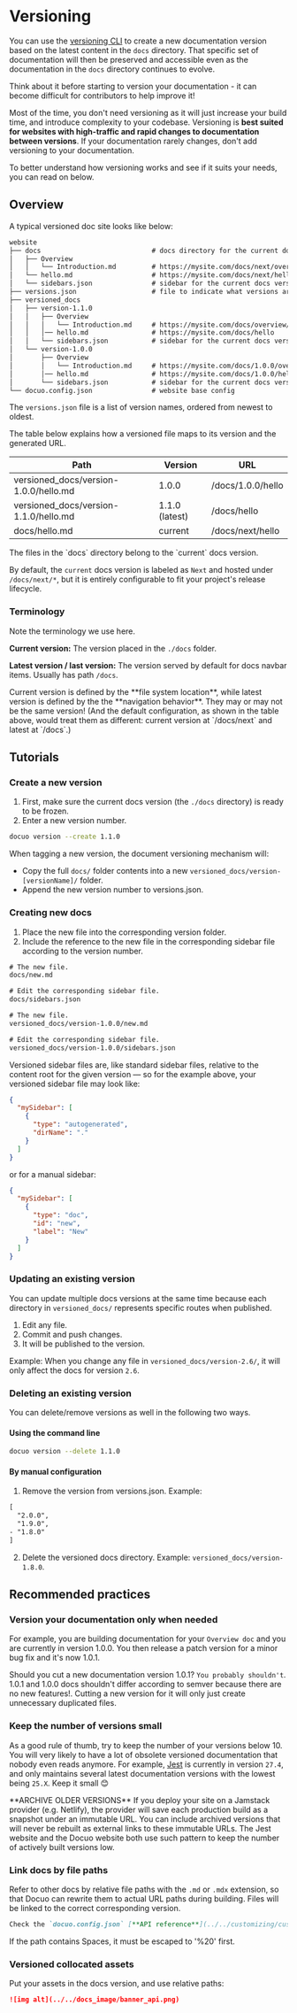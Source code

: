 # Versioning

You can use the [versioning CLI](../../Getting%20started/Development.mdx#docuo-version) to create a new documentation version based on the latest content in the `docs` directory. That specific set of documentation will then be preserved and accessible even as the documentation in the `docs` directory continues to evolve.

<Warning title="WARNING">
Think about it before starting to version your documentation - it can become difficult for contributors to help improve it!
</Warning>

Most of the time, you don't need versioning as it will just increase your build time, and introduce complexity to your codebase. Versioning is **best suited for websites with high-traffic and rapid changes to documentation between versions**. If your documentation rarely changes, don't add versioning to your documentation.

To better understand how versioning works and see if it suits your needs, you can read on below.

## Overview

A typical versioned doc site looks like below:

```markdown
website
├── docs                            # docs directory for the current docs version
│   ├── Overview
│   │   └── Introduction.md         # https://mysite.com/docs/next/overview/introduction
│   └── hello.md                    # https://mysite.com/docs/next/hello
│   └── sidebars.json               # sidebar for the current docs version
├── versions.json                   # file to indicate what versions are available
├── versioned_docs
│   ├── version-1.1.0
│   │   ├── Overview
│   │   │   └── Introduction.md     # https://mysite.com/docs/overview/introduction
│   │   │── hello.md                # https://mysite.com/docs/hello
│   │   └── sidebars.json           # sidebar for the current docs version
│   └── version-1.0.0
│       ├── Overview
│       │   └── Introduction.md     # https://mysite.com/docs/1.0.0/overview/introduction
│       │── hello.md                # https://mysite.com/docs/1.0.0/hello
│       └── sidebars.json           # sidebar for the current docs version
└── docuo.config.json               # website base config
```

The `versions.json` file is a list of version names, ordered from newest to oldest.

The table below explains how a versioned file maps to its version and the generated URL.

| Path                                  | Version        | URL               |
| ------------------------------------- | -------------- | ----------------- |
| versioned_docs/version-1.0.0/hello.md | 1.0.0          | /docs/1.0.0/hello |
| versioned_docs/version-1.1.0/hello.md | 1.1.0 (latest) | /docs/hello       |
| docs/hello.md                         | current        | /docs/next/hello  |

<Tip title="TIP">
The files in the `docs` directory belong to the `current` docs version.

By default, the `current` docs version is labeled as `Next` and hosted under `/docs/next/*`, but it is entirely configurable to fit your project's release lifecycle.
</Tip>

### Terminology

Note the terminology we use here.

**Current version:**
The version placed in the `./docs` folder.

**Latest version / last version:**
The version served by default for docs navbar items. Usually has path `/docs`.

<Note title="NOTE">
Current version is defined by the **file system location**, while latest version is defined by the the **navigation behavior**. They may or may not be the same version! (And the default configuration, as shown in the table above, would treat them as different: current version at `/docs/next` and latest at `/docs`.)
</Note>

## Tutorials

### Create a new version

1. First, make sure the current docs version (the `./docs` directory) is ready to be frozen.
2. Enter a new version number.

```bash
docuo version --create 1.1.0
```

When tagging a new version, the document versioning mechanism will:

- Copy the full `docs/` folder contents into a new `versioned_docs/version-[versionName]/` folder.
- Append the new version number to versions.json.


### Creating new docs

1. Place the new file into the corresponding version folder.
2. Include the reference to the new file in the corresponding sidebar file according to the version number.

<CodeGroup>

```txt Current version structure
# The new file.
docs/new.md

# Edit the corresponding sidebar file.
docs/sidebars.json
```

```txt Older version structure
# The new file.
versioned_docs/version-1.0.0/new.md

# Edit the corresponding sidebar file.
versioned_docs/version-1.0.0/sidebars.json
```

</CodeGroup>

<Tip title="TIP">
Versioned sidebar files are, like standard sidebar files, relative to the content root for the given version — so for the example above, your versioned sidebar file may look like:

```json
{
  "mySidebar": [
    {
      "type": "autogenerated",
      "dirName": "."
    }
  ]
}
```
or for a manual sidebar:
```json
{
  "mySidebar": [
    {
      "type": "doc",
      "id": "new",
      "label": "New"
    }
  ]
}
```
</Tip>

### Updating an existing version

You can update multiple docs versions at the same time because each directory in `versioned_docs/` represents specific routes when published.

1. Edit any file.
2. Commit and push changes.
3. It will be published to the version.

Example: When you change any file in `versioned_docs/version-2.6/`, it will only affect the docs for version `2.6`.

### Deleting an existing version

You can delete/remove versions as well in the following two ways.

#### Using the command line

```bash
docuo version --delete 1.1.0
```

#### By manual configuration

1. Remove the version from versions.json.
Example:
```txt
[
  "2.0.0",
  "1.9.0",
- "1.8.0"
]
```
2. Delete the versioned docs directory. Example: `versioned_docs/version-1.8.0`.

## Recommended practices

### Version your documentation only when needed

For example, you are building documentation for your `Overview doc` and you are currently in version 1.0.0. You then release a patch version for a minor bug fix and it's now 1.0.1.

Should you cut a new documentation version 1.0.1? `You probably shouldn't`. 1.0.1 and 1.0.0 docs shouldn't differ according to semver because there are no new features!. Cutting a new version for it will only just create unnecessary duplicated files.

### Keep the number of versions small

As a good rule of thumb, try to keep the number of your versions below 10. You will very likely to have a lot of obsolete versioned documentation that nobody even reads anymore. For example, [Jest](https://jestjs.io/) is currently in version `27.4`, and only maintains several latest documentation versions with the lowest being `25.X`. Keep it small 😊

<Tip title="TIP">
**ARCHIVE OLDER VERSIONS**
If you deploy your site on a Jamstack provider (e.g. Netlify), the provider will save each production build as a snapshot under an immutable URL. You can include archived versions that will never be rebuilt as external links to these immutable URLs. The Jest website and the Docuo website both use such pattern to keep the number of actively built versions low.
</Tip>

### Link docs by file paths

Refer to other docs by relative file paths with the `.md` or `.mdx` extension, so that Docuo can rewrite them to actual URL paths during building. Files will be linked to the correct corresponding version.

```markdown
Check the `docuo.config.json` [**API reference**](../../customizing/customize-with-json-file.mdx) for an exhaustive list of options.
```

<Tip title="TIP">
If the path contains Spaces, it must be escaped to '%20' first.
</Tip>

### Versioned collocated assets

Put your assets in the docs version, and use relative paths:

```markdown
![img alt](../../docs_image/banner_api.png)
```
